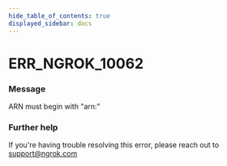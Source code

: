 ```yaml
---
hide_table_of_contents: true
displayed_sidebar: docs
---
```



# ERR_NGROK_10062

### Message
ARN must begin with "arn:"

<ErrorDetails error='err_ngrok_10062' />


### Further help
If you're having trouble resolving this error, please reach out to [support@ngrok.com](mailto:support@ngrok.com?subject=Help%20with%20ERR_NGROK_10062)

